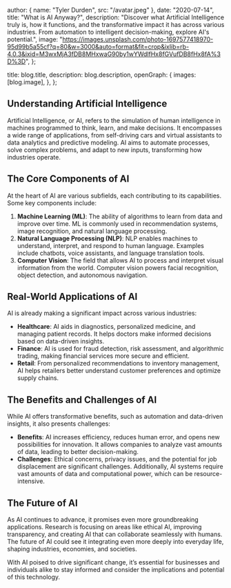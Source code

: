 
  author: { name: "Tyler Durden", src: "/avatar.jpeg" },
  date: "2020-07-14",
  title: "What is AI Anyway?",
  description:
    "Discover what Artificial Intelligence truly is, how it functions, and the transformative impact it has across various industries. From automation to intelligent decision-making, explore AI's potential.",
  image:
    "https://images.unsplash.com/photo-1697577418970-95d99b5a55cf?q=80&w=3000&auto=format&fit=crop&ixlib=rb-4.0.3&ixid=M3wxMjA3fDB8MHxwaG90by1wYWdlfHx8fGVufDB8fHx8fA%3D%3D",
};

  title: blog.title,
  description: blog.description,
  openGraph: {
    images: [blog.image],
  },
};


## Understanding Artificial Intelligence

Artificial Intelligence, or AI, refers to the simulation of human intelligence in machines programmed to think, learn, and make decisions. It encompasses a wide range of applications, from self-driving cars and virtual assistants to data analytics and predictive modeling. AI aims to automate processes, solve complex problems, and adapt to new inputs, transforming how industries operate.

## The Core Components of AI

At the heart of AI are various subfields, each contributing to its capabilities. Some key components include:

1. **Machine Learning (ML)**: The ability of algorithms to learn from data and improve over time. ML is commonly used in recommendation systems, image recognition, and natural language processing.
2. **Natural Language Processing (NLP)**: NLP enables machines to understand, interpret, and respond to human language. Examples include chatbots, voice assistants, and language translation tools.
3. **Computer Vision**: The field that allows AI to process and interpret visual information from the world. Computer vision powers facial recognition, object detection, and autonomous navigation.

## Real-World Applications of AI

AI is already making a significant impact across various industries:

- **Healthcare**: AI aids in diagnostics, personalized medicine, and managing patient records. It helps doctors make informed decisions based on data-driven insights.
- **Finance**: AI is used for fraud detection, risk assessment, and algorithmic trading, making financial services more secure and efficient.
- **Retail**: From personalized recommendations to inventory management, AI helps retailers better understand customer preferences and optimize supply chains.

## The Benefits and Challenges of AI

While AI offers transformative benefits, such as automation and data-driven insights, it also presents challenges:

- **Benefits**: AI increases efficiency, reduces human error, and opens new possibilities for innovation. It allows companies to analyze vast amounts of data, leading to better decision-making.
- **Challenges**: Ethical concerns, privacy issues, and the potential for job displacement are significant challenges. Additionally, AI systems require vast amounts of data and computational power, which can be resource-intensive.

## The Future of AI

As AI continues to advance, it promises even more groundbreaking applications. Research is focusing on areas like ethical AI, improving transparency, and creating AI that can collaborate seamlessly with humans. The future of AI could see it integrating even more deeply into everyday life, shaping industries, economies, and societies.

With AI poised to drive significant change, it’s essential for businesses and individuals alike to stay informed and consider the implications and potential of this technology.

